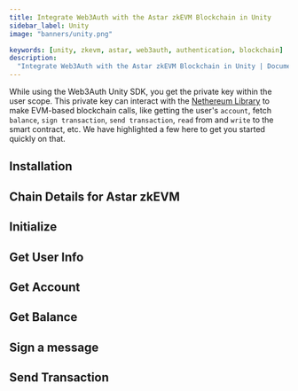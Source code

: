 ```yaml
---
title: Integrate Web3Auth with the Astar zkEVM Blockchain in Unity
sidebar_label: Unity
image: "banners/unity.png"

keywords: [unity, zkevm, astar, web3auth, authentication, blockchain]
description:
  "Integrate Web3Auth with the Astar zkEVM Blockchain in Unity | Documentation - Web3Auth"
---
```



<SEO
  title="Integrate Web3Auth with the Astar zkEVM Blockchain in Unity"
  description="Integrate Web3Auth with the Astar zkEVM Blockchain in Unity | Documentation - Web3Auth"
  image="https://web3auth.io/docs/banners/zkevm.png"
  slug="/connect-blockchain/evm/zkevm/unity"
/>

While using the Web3Auth Unity SDK, you get the private key within the user scope. This private key
can interact with the [Nethereum Library](https://nethereum.com/) to make EVM-based blockchain
calls, like getting the user's `account`, fetch `balance`, `sign transaction`, `send transaction`,
`read` from and `write` to the smart contract, etc. We have highlighted a few here to get you
started quickly on that.

## Installation

<InstallationSnippet />

## Chain Details for Astar zkEVM

<ChainDetailsAstarZkevm />

## Initialize

<InitialisationSnippet />

## Get User Info

<UserInfoSnippet />

## Get Account

<GetAccountSnippet />

## Get Balance

<GetBalanceSnippet />

## Sign a message

<SignMessageSnippet />

## Send Transaction

<SendTransactionSnippet />
